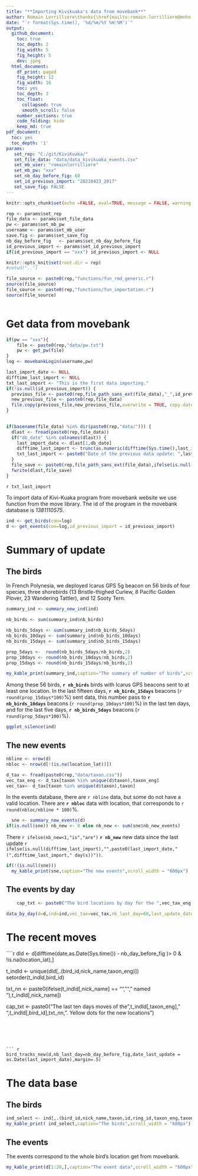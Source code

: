 ```yaml
---
title: "**Importing Kivikuaka's data from movebank**"
author: Romain Lorrilliere\thanks{\href{mailto:romain.lorrilliere@mnhn.fr}{\textit{romain.lorrilliere@mnhn.fr}}}
date: "`r format(Sys.time(), '%d/%m/%Y %H:%M')`"
output:
  github_document:
    toc: true
    toc_depth: 2
    fig_width: 5
    fig_height: 5
    dev: jpeg    
  html_document:
    df_print: paged
    fig_height: 12
    fig_width: 16
    toc: yes
    toc_depth: 3
    toc_float:
      collapsed: true
      smooth_scroll: false
    number_sections: true
    code_folding: hide
    keep_md: true
pdf_document:
  toc: yes
  toc_depth: '1'
params: 
   set_rep: "C:/git/KiviKuaka/"
   set_file_data: "data/data_kivikuaka_events.csv"
   set_mb_user: "romainlorrilliere"
   set_mb_pw: "xxx"
   set_nb_day_before_fig: 60
   set_id_previous_import: "20210423_2017"
   set_save_fig: FALSE 
---
```


```r

knitr::opts_chunk$set(echo =FALSE, eval=TRUE, message = FALSE, warning = FALSE,cache=FALSE)

```


```r

rep <- params$set_rep
file_data <- params$set_file_data
pw <- params$set_mb_pw
username <- params$set_mb_user
save.fig <- params$set_save_fig
nb_day_before_fig   <- params$set_nb_day_before_fig
id_previous_import <- params$set_id_previous_import
if(id_previous_import == "xxx") id_previous_import <- NULL

```




```r

knitr::opts_knit$set(root.dir = rep)
#setwd("..")

```


```r

file_source <- paste0(rep,"functions/fun_rmd_generic.r")
source(file_source)
file_source <- paste0(rep,"functions/fun_importation.r")
source(file_source)



```


# Get data from movebank



```r

if(pw == "xxx"){
    file <- paste0(rep,"data/pw.txt")
    pw <- get_pw(file)
}
log <- movebankLogin(username,pw)
```



```r

last_import_date <- NULL
difftime_last_import <- NULL
txt_last_import <- "This is the first data importing."
if(!is.null(id_previous_import)) {
  previous_file <- paste0(rep,file_path_sans_ext(file_data),"_",id_previous_import,".csv")
  new_previous_file <- paste0(rep,file_data)
  file.copy(previous_file,new_previous_file,overwrite = TRUE, copy.date = TRUE)
}
  

if(basename(file_data) %in% dir(paste0(rep,"data/"))) {
  dlast <- fread(paste0(rep,file_data))
  if("db_date" %in% colnames(dlast)) { 
    last_import_date <- dlast[1,db_date] 
    difftime_last_import <- trunc(as.numeric(difftime(Sys.time(),last_import_date,units = "day")))
    txt_last_import <- paste0("Date of the previous data update: ",last_import_date," (",difftime_last_import," day(s))\n")
  } 
  file_save <- paste0(rep,file_path_sans_ext(file_data),ifelse(is.null(last_import_date),"",paste0("_",format(last_import_date,"%Y%m%d_%H%M"))),".csv")
  fwrite(dlast,file_save)
}

```


`r txt_last_import`


To import data of Kivi-Kuaka program from movebank website we use function from the move library. 
The id of the program in the movebank database is _1381110575_.


```r
ind <- get_birds(con=log)
d <- get_events(con=log,id_previous_import = id_previous_import)
```

# Summary of update

## The birds


In French Polynesia, we deployed Icarus GPS 5g beacon on 56 birds of four species, three shorebirds (13 Bristle-thighed Curlew, 8 Pacific Golden Plover, 23 Wandering Tattler), and 12 Sooty Tern. 



```r
summary_ind <- summary_new_ind(ind)

nb_birds <- sum(summary_ind$nb_birds)

nb_birds_5days <- sum(summary_ind$nb_birds_5days)
nb_birds_10days <- sum(summary_ind$nb_birds_10days)
nb_birds_15days <- sum(summary_ind$nb_birds_15days)

prop_5days <-  round(nb_birds_5days/nb_birds,2)
prop_10days <- round(nb_birds_10days/nb_birds,2)
prop_15days <- round(nb_birds_15days/nb_birds,2)

my_kable_print(summary_ind,caption="The summary of number of birds",scroll_width = "600px",scroll=FALSE)

```



Among these 56 birds, __`r nb_birds`__ birds with Icarus GPS beacons sent to at least one location. In the last fifteen days, __`r nb_birds_15days`__ beacons (`r round(prop_15days*100)`%) sent data, this number pass to __`r nb_birds_10days`__ beacons (`r round(prop_10days*100)`%) in the last ten days, and for the last five days, __`r nb_birds_5days`__ beacons (`r round(prop_5days*100)`%).




```r
ggplot_silence(ind)
```


## The new events


```r
nbline <- nrow(d)
nbloc <- nrow(d[!(is.na(location_lat))])

d_tax <- fread(paste0(rep,"data/taxon.csv"))
vec_tax_eng <- d_tax[taxon %in% unique(d$taxon),taxon_eng]
vec_tax<- d_tax[taxon %in% unique(d$taxon),taxon]

```

In the events database, there are `r nbline` data, but some do not have a valid location. 
There are __`r nbloc`__ data with location, that corresponds to `r round(nbloc/nbline * 100)`\%.


```r
  sne <- summary_new_events(d)
if(is.null(sne)) nb_new <- 0 else nb_new <- sum(sne$nb_new_events)
```

There `r ifelse(nb_new<1,"is","are")` __`r nb_new`__ new data since the last update `r ifelse(is.null(difftime_last_import),"",paste0(last_import_date," (",difftime_last_import," day(s))"))`. 


```r
if(!(is.null(sne)))
  my_kable_print(sne,caption="The new events",scroll_width = "600px")
```

## The events by day

```r
    cap_txt <- paste0("The bird locations by day for the ",vec_tax_eng," during the last 60 days")
```


```r

data_by_day(d=d,ind=ind,vec_tax=vec_tax,nb_last_day=60,last_update_date = as.Date(last_import_date))

```

# The recent moves


````r

dld <- d[difftime(date,as.Date(Sys.time()) - nb_day_before_fig  )> 0 & !is.na(location_lat),]

t_indld <- unique(dld[,.(bird_id,nick_name,taxon_eng)])
setorder(t_indld,bird_id)

txt_nn <- paste0(ifelse(t_indld[,nick_name] == "",""," named "),t_indld[,nick_name])

cap_txt <- paste0("The last ten days moves of the ",t_indld[,taxon_eng]," ",t_indld[,bird_id],txt_nn,". Yellow dots for the new locations")


```





``` r
bird_tracks_new(d,nb_last_day=nb_day_before_fig,date_last_update = as.Date(last_import_date),margin=.5)
```



# The data base

## The birds


```r
ind_select <- ind[,.(bird_id,nick_name,taxon,id,ring_id,taxon_eng,taxon_fr,date_start,date_end,number_of_events,nb_day_silence,new,import_date)]
my_kable_print( ind_select,caption="The birds",scroll_width = "600px")
```

## The events

The events correspond to the whole bird's location get from movebank. 

```r
my_kable_print(d[1:20,],caption="The event data",scroll_width = "600px")
```




